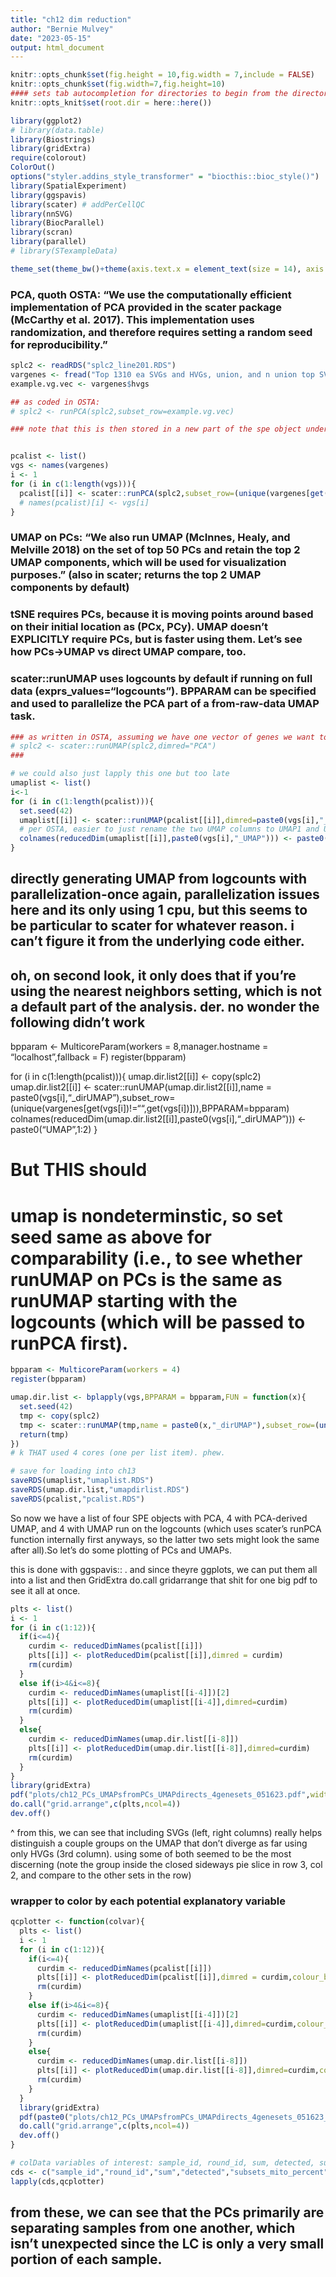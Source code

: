```yaml
---
title: "ch12 dim reduction"
author: "Bernie Mulvey"
date: "2023-05-15"
output: html_document
---
```


```r
knitr::opts_chunk$set(fig.height = 10,fig.width = 7,include = FALSE)
knitr::opts_chunk$set(fig.width=7,fig.height=10)
#### sets tab autocompletion for directories to begin from the directory containing the .Rproj session, instead of the script's directory if different
knitr::opts_knit$set(root.dir = here::here())

library(ggplot2)
# library(data.table)
library(Biostrings)
library(gridExtra)
require(colorout)
ColorOut()
options("styler.addins_style_transformer" = "biocthis::bioc_style()")
library(SpatialExperiment)
library(ggspavis)
library(scater) # addPerCellQC
library(nnSVG)
library(BiocParallel)
library(scran)
library(parallel)
# library(STexampleData)

theme_set(theme_bw()+theme(axis.text.x = element_text(size = 14), axis.title.x = element_text(size = 16), axis.text.y = element_text(size = 14), axis.title.y = element_text(size =16), plot.title = element_text(size = 20,hjust=0.5), strip.text = element_text(size=18), legend.text = element_text(size=10), legend.title = element_text(size=11,hjust=0.5)))
```


### PCA, quoth OSTA: "We use the computationally efficient implementation of PCA provided in the scater package (McCarthy et al. 2017). This implementation uses randomization, and therefore requires setting a random seed for reproducibility."

```r
splc2 <- readRDS("splc2_line201.RDS")
vargenes <- fread("Top 1310 ea SVGs and HVGs, union, and n union top SVGs.txt")
example.vg.vec <- vargenes$hvgs

## as coded in OSTA:
# splc2 <- runPCA(splc2,subset_row=example.vg.vec)

### note that this is then stored in a new part of the spe object under reducedDim(splc2,"PCA"). our UMAP will also go here, akin to the "counts" and "logcounts" entries in spe -> assays.


pcalist <- list()
vgs <- names(vargenes)
i <- 1
for (i in c(1:length(vgs))){
  pcalist[[i]] <- scater::runPCA(splc2,subset_row=(unique(vargenes[get(vgs[i])!="",get(vgs[i])])),name=paste0(vgs[i],"_PCA"))
  # names(pcalist)[i] <- vgs[i]
}
```

### UMAP on PCs: "We also run UMAP (McInnes, Healy, and Melville 2018) on the set of top 50 PCs and retain the top 2 UMAP components, which will be used for visualization purposes." (also in scater; returns the top 2 UMAP components by default)

### tSNE requires PCs, because it is moving points around based on their initial location as (PCx, PCy). UMAP doesn't EXPLICITLY require PCs, but is faster using them. Let's see how PCs->UMAP vs direct UMAP compare, too.


### scater::runUMAP uses logcounts by default if running on full data (exprs_values="logcounts"). BPPARAM can be specified and used to parallelize the PCA part of a from-raw-data UMAP task.

```r
### as written in OSTA, assuming we have one vector of genes we want to look at
# splc2 <- scater::runUMAP(splc2,dimred="PCA")
### 

# we could also just lapply this one but too late
umaplist <- list()
i<-1
for (i in c(1:length(pcalist))){
  set.seed(42)
  umaplist[[i]] <- scater::runUMAP(pcalist[[i]],dimred=paste0(vgs[i],"_PCA"),name = paste0(vgs[i],"_UMAP"))
  # per OSTA, easier to just rename the two UMAP columns to UMAP1 and UMAP2 for downstream plotting
  colnames(reducedDim(umaplist[[i]],paste0(vgs[i],"_UMAP"))) <- paste0("UMAP",1:2)
}
```


## directly generating UMAP from logcounts with parallelization-once again, parallelization issues here and its only using 1 cpu, but this seems to be particular to scater for whatever reason. i can't figure it from the underlying code either.

## oh, on second look, it only does that if you're using the nearest neighbors setting, which is not a default part of the analysis. der. no wonder the following didn't work

bpparam <- MulticoreParam(workers = 8,manager.hostname = "localhost",fallback = F)
register(bpparam)

for (i in c(1:length(pcalist))){
   umap.dir.list2[[i]] <- copy(splc2)
   umap.dir.list2[[i]] <- scater::runUMAP(umap.dir.list2[[i]],name = paste0(vgs[i],"_dirUMAP"),subset_row=(unique(vargenes[get(vgs[i])!="",get(vgs[i])])),BPPARAM=bpparam)
   colnames(reducedDim(umap.dir.list2[[i]],paste0(vgs[i],"_dirUMAP"))) <- paste0("UMAP",1:2)
}

# But THIS should
# umap is nondeterminstic, so set seed same as above for comparability (i.e., to see whether runUMAP on PCs is the same as runUMAP starting with the logcounts (which will be passed to runPCA first).
```r
bpparam <- MulticoreParam(workers = 4)
register(bpparam)

umap.dir.list <- bplapply(vgs,BPPARAM = bpparam,FUN = function(x){
  set.seed(42)
  tmp <- copy(splc2)
  tmp <- scater::runUMAP(tmp,name = paste0(x,"_dirUMAP"),subset_row=(unique(vargenes[get(x)!="",get(x)])))
  return(tmp)
})
# k THAT used 4 cores (one per list item). phew.

# save for loading into ch13
saveRDS(umaplist,"umaplist.RDS")
saveRDS(umap.dir.list,"umapdirlist.RDS")
saveRDS(pcalist,"pcalist.RDS")
```


So now we have a list of four SPE objects with PCA, 4 with PCA-derived UMAP, and 4 with UMAP run on the logcounts (which uses scater's runPCA function internally first anyways, so the latter two sets might look the same after all).So let's do some plotting of PCs and UMAPs.

this is done with ggspavis:: . and since theyre ggplots, we can put them all into a list and then GridExtra do.call gridarrange that shit for one big pdf to see it all at once.
```r
plts <- list()
i <- 1
for (i in c(1:12)){
  if(i<=4){
    curdim <- reducedDimNames(pcalist[[i]])
    plts[[i]] <- plotReducedDim(pcalist[[i]],dimred = curdim)
    rm(curdim)
  }
  else if(i>4&i<=8){
    curdim <- reducedDimNames(umaplist[[i-4]])[2]
    plts[[i]] <- plotReducedDim(umaplist[[i-4]],dimred=curdim)
    rm(curdim)
  }
  else{
    curdim <- reducedDimNames(umap.dir.list[[i-8]])
    plts[[i]] <- plotReducedDim(umap.dir.list[[i-8]],dimred=curdim)
    rm(curdim)
  }
}
library(gridExtra)
pdf("plots/ch12_PCs_UMAPsfromPCs_UMAPdirects_4genesets_051623.pdf",width=17,height=14)
do.call("grid.arrange",c(plts,ncol=4))
dev.off()
```

^ from this, we can see that including SVGs (left, right columns) really helps distinguish a couple groups on the UMAP that don't diverge as far using only HVGs (3rd column). using some of both seemed to be the most discerning (note the group inside the closed sideways pie slice in row 3, col 2, and compare to the other sets in the row)

### wrapper to color by each potential explanatory variable
```r
qcplotter <- function(colvar){
  plts <- list()
  i <- 1
  for (i in c(1:12)){
    if(i<=4){
      curdim <- reducedDimNames(pcalist[[i]])
      plts[[i]] <- plotReducedDim(pcalist[[i]],dimred = curdim,colour_by = colvar)
      rm(curdim)
    }
    else if(i>4&i<=8){
      curdim <- reducedDimNames(umaplist[[i-4]])[2]
      plts[[i]] <- plotReducedDim(umaplist[[i-4]],dimred=curdim,colour_by = colvar)
      rm(curdim)
    }
    else{
      curdim <- reducedDimNames(umap.dir.list[[i-8]])
      plts[[i]] <- plotReducedDim(umap.dir.list[[i-8]],dimred=curdim,colour_by = colvar)
      rm(curdim)
    }
  }
  library(gridExtra)
  pdf(paste0("plots/ch12_PCs_UMAPsfromPCs_UMAPdirects_4genesets_051623_colby_",colvar,".pdf"),width=17,height=14)
  do.call("grid.arrange",c(plts,ncol=4))
  dev.off()
}

# colData variables of interest: sample_id, round_id, sum, detected, subsets_mito_percent, cell_count, dtct1750, dtct200
cds <- c("sample_id","round_id","sum","detected","subsets_mito_percent","cell_count","dtct1750","dtct200")
lapply(cds,qcplotter)
```

## from these, we can see that the PCs primarily are separating samples from one another, which isn't unexpected since the LC is only a very small portion of each sample.